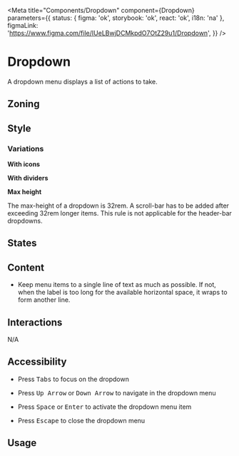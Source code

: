 


<Meta
	title="Components/Dropdown"
	component={Dropdown}
	parameters={{
		status: { figma: 'ok', storybook: 'ok', react: 'ok', i18n: 'na' },
		figmaLink: 'https://www.figma.com/file/IUeLBwjDCMkpdO7OtZ29u1/Dropdown',
	}}
/>

# Dropdown

A dropdown menu displays a list of actions to take.

<Canvas>
	<Story height="25rem" story={Stories.Test} />
</Canvas>

## Zoning

<FigmaImage
	src="https://www.figma.com/file/qc8oUSyVJM67gSsbTShftt/%F0%9F%93%90-Zoning?node-id=1%3A22"
	alt="zoning image for dropdown"
/>

## Style

### Variations

**With icons**

<Canvas>
	<Story height="25rem" story={Stories.WithIcons} />
</Canvas>

**With dividers**

<Canvas>
	<Story height="25rem" story={Stories.WithDividers} />
</Canvas>

**Max height**

The max-height of a dropdown is 32rem. A scroll-bar has to be added after exceeding 32rem longer items.
This rule is not applicable for the header-bar dropdowns.

<Canvas>
	<Story height="36rem" story={Stories.WithManyItems} />
</Canvas>

## States

<FigmaImage
	src="https://www.figma.com/file/IUeLBwjDCMkpdO7OtZ29u1/Dropdown?node-id=3%3A250"
	alt="dropdown behaviors"
/>

## Content

<Use>
	<Use.Do>
		<ul>
			<li>
				Keep menu items to a single line of text as much as possible. If not, when the label is too
				long for the available horizontal space, it wraps to form another line.
			</li>
		</ul>
	</Use.Do>
</Use>

<Canvas>
	<Story height="25rem" story={Stories.WithLongText} />
</Canvas>

## Interactions

N/A

## Accessibility

- Press <kbd>Tabs</kbd> to focus on the dropdown

- Press <kbd>Up Arrow</kbd> or <kbd>Down Arrow</kbd> to navigate in the dropdown menu

- Press <kbd>Space</kbd> or <kbd>Enter</kbd> to activate the dropdown menu item

- Press <kbd>Escape</kbd> to close the dropdown menu

## Usage

<ArgsTable story="usage" />
